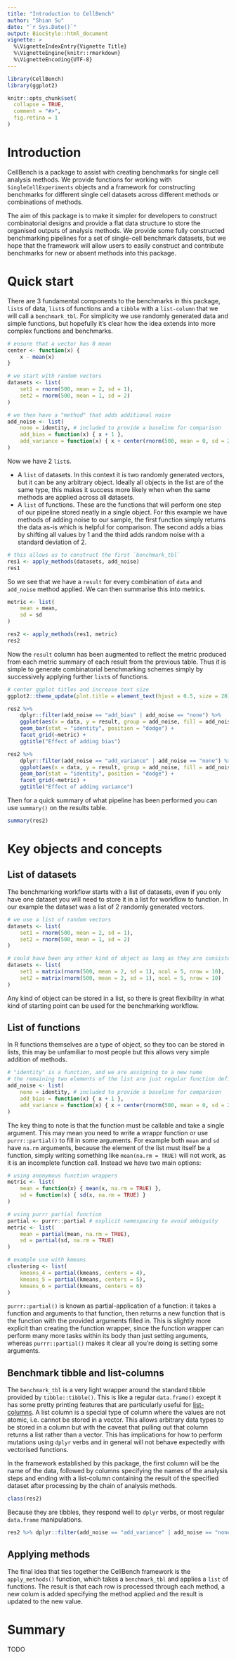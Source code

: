 ```yaml
---
title: "Introduction to CellBench"
author: "Shian Su"
date: "`r Sys.Date()`"
output: BiocStyle::html_document
vignette: >
  %\VignetteIndexEntry{Vignette Title}
  %\VignetteEngine{knitr::rmarkdown}
  %\VignetteEncoding{UTF-8}
---
```


```r
library(CellBench)
library(ggplot2)
```


```r
knitr::opts_chunk$set(
  collapse = TRUE,
  comment = "#>",
  fig.retina = 1
)
```

# Introduction

CellBench is a package to assist with creating benchmarks for single cell analysis methods. We provide functions for working with `SingleCellExperiments` objects and a framework for constructing benchmarks for different single cell datasets across different methods or combinations of methods.

The aim of this package is to make it simpler for developers to construct combinatorial designs and provide a flat data structure to store the organised outputs of analysis methods. We provide some fully constructed benchmarking pipelines for a set of single-cell benchmark datasets, but we hope that the framework will allow users to easily construct and contribute benchmarks for new or absent methods into this package.

# Quick start

There are 3 fundamental components to the benchmarks in this package, `list`s of data, `list`s of functions and a `tibble` with a `list-column` that we will call a `benchmark_tbl`. For simplicity we use randomly generated data and simple functions, but hopefully it's clear how the idea extends into more complex functions and benchmarks.

```r
# ensure that a vector has 0 mean
center <- function(x) {
    x - mean(x)
}

# we start with random vectors
datasets <- list(
    set1 = rnorm(500, mean = 2, sd = 1),
    set2 = rnorm(500, mean = 1, sd = 2)
)

# we then have a "method" that adds additional noise
add_noise <- list(
    none = identity, # included to provide a baseline for comparison
    add_bias = function(x) { x + 1 },
    add_variance = function(x) { x + center(rnorm(500, mean = 0, sd = 2)) }
)
```

Now we have 2 `list`s.

* A `list` of datasets. In this context it is two randomly generated vectors, but it can be any arbitrary object. Ideally all objects in the list are of the same type, this makes it success more likely when when the same methods are applied across all datasets.
* A `list` of functions. These are the functions that will perform one step of our pipeline stored neatly in a single object. For this example we have methods of adding noise to our sample, the first function simply returns the data as-is which is helpful for comparison. The second adds a bias by shifting all values by 1 and the third adds random noise with a standard deviation of 2.

```r
# this allows us to construct the first `benchmark_tbl`
res1 <- apply_methods(datasets, add_noise)
res1
```

So we see that we have a `result` for every combination of `data` and `add_noise` method applied. We can then summarise this into metrics.

```r
metric <- list(
    mean = mean,
    sd = sd
)

res2 <- apply_methods(res1, metric)
res2
```

Now the `result` column has been augmented to reflect the metric produced from each metric summary of each result from the previous table. Thus it is simple to generate combinatorial benchmarking schemes simply by successively applying further `list`s of functions.

```r
# center ggplot titles and increase text size
ggplot2::theme_update(plot.title = element_text(hjust = 0.5, size = 20))

res2 %>%
    dplyr::filter(add_noise == "add_bias" | add_noise == "none") %>%
    ggplot(aes(x = data, y = result, group = add_noise, fill = add_noise)) +
    geom_bar(stat = "identity", position = "dodge") +
    facet_grid(~metric) +
    ggtitle("Effect of adding bias")

res2 %>%
    dplyr::filter(add_noise == "add_variance" | add_noise == "none") %>%
    ggplot(aes(x = data, y = result, group = add_noise, fill = add_noise)) +
    geom_bar(stat = "identity", position = "dodge") +
    facet_grid(~metric) +
    ggtitle("Effect of adding variance")
```

Then for a quick summary of what pipeline has been performed you can use `summary()` on the results table.

```r
summary(res2)
```

# Key objects and concepts

## List of datasets

The benchmarking workflow starts with a list of datasets, even if you only have one dataset you will need to store it in a list for workflow to function. In our example the dataset was a list of 2 randomly generated vectors.

```r
# we use a list of random vectors
datasets <- list(
    set1 = rnorm(500, mean = 2, sd = 1),
    set2 = rnorm(500, mean = 1, sd = 2)
)

# could have been any other kind of object as long as they are consistent
datasets <- list(
    set1 = matrix(rnorm(500, mean = 2, sd = 1), ncol = 5, nrow = 10),
    set2 = matrix(rnorm(500, mean = 2, sd = 1), ncol = 5, nrow = 10)
)
```

Any kind of object can be stored in a list, so there is great flexibility in what kind of starting point can be used for the benchmarking workflow.

## List of functions

In R functions themselves are a type of object, so they too can be stored in lists, this may be unfamiliar to most people but this allows very simple addition of methods.

```r
# "identity" is a function, and we are assigning to a new name
# the remaining two elements of the list are just regular function definitions
add_noise <- list(
    none = identity, # included to provide a baseline for comparison
    add_bias = function(x) { x + 1 },
    add_variance = function(x) { x + center(rnorm(500, mean = 0, sd = 2)) }
)
```

The key thing to note is that the function must be callable and take a single argument. This may mean you need to write a wrappr function or use `purrr::partial()` to fill in some arguments. For example both `mean` and `sd` have `na.rm` arguments, because the element of the list must itself be a function, simply writing something like `mean(na.rm = TRUE)` will not work, as it is an incomplete function call. Instead we have two main options:

```r
# using anonymous function wrappers
metric <- list(
    mean = function(x) { mean(x, na.rm = TRUE) },
    sd = function(x) { sd(x, na.rm = TRUE) }
)

# using purrr partial function
partial <- purrr::partial # explicit namespacing to avoid ambiguity
metric <- list(
    mean = partial(mean, na.rm = TRUE),
    sd = partial(sd, na.rm = TRUE)
)

# example use with kmeans
clustering <- list(
    kmeans_4 = partial(kmeans, centers = 4),
    kmeans_5 = partial(kmeans, centers = 5),
    kmeans_6 = partial(kmeans, centers = 6)
)
```

`purrr::partial()` is known as partial-application of a function: it takes a function and arguments to that function, then returns a new function that is the function with the provided arguments filled in. This is slightly more explicit than creating the function wrapper, since the function wrapper can perform many more tasks within its body than just setting arguments, whereas `purrr::partial()` makes it clear all you're doing is setting some arguments.

## Benchmark tibble and list-columns

The `benchmark_tbl` is a very light wrapper around the standard tibble provided by `tibble::tibble()`. This is like a regular `data.frame()` except it has some pretty printing features that are particularly useful for [list-columns](https://jennybc.github.io/purrr-tutorial/ls13_list-columns.html). A list column is a special type of column where the values are not atomic, i.e. cannot be stored in a vector. This allows arbitrary data types to be stored in a column but with the caveat that pulling out that column returns a list rather than a vector. This has implications for how to perform mutations using `dplyr` verbs and in general will not behave expectedly with vectorised functions.

In the framework established by this package, the first column will be the name of the data, followed by columns specifying the names of the analysis steps and ending with a list-column containing the result of the specified dataset after processing by the chain of analysis methods.

```r
class(res2)
```

Because they are tibbles, they respond well to `dplyr` verbs, or most regular `data.frame` manipulations.

```r
res2 %>% dplyr::filter(add_noise == "add_variance" | add_noise == "none")
```

## Applying methods

The final idea that ties together the CellBench framework is the `apply_methods()` function, which takes a `benchmark_tbl` and applies a `list` of functions. The result is that each row is processed through each method, a new colum is added specifying the method applied and the result is updated to the new value.

# Summary

TODO
